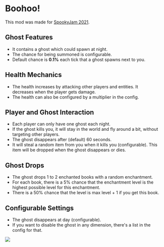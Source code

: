 # Boohoo!


<ProjectHeader slug="boohoo" mcVersion="1.17" />

This mod was made for [SpookyJam 2021](https://www.curseforge.com/minecraft/modpacks/spookyjam-2021-forge-edition).

## Ghost Features

- It contains a ghost which could spawn at night.
- The chance for being summoned is configurable.
- Default chance is **0.1%** each tick that a ghost spawns next to you.

## Health Mechanics

- The health increases by attacking other players and entities. It decreases when the player gets damage.
- The health can also be configured by a multiplier in the config.

## Player and Ghost Interaction

- Each player can only have one ghost each night.
- If the ghost kills you, it will stay in the world and fly around a bit, without targeting other players.
- The ghost disappears after (default) 60 seconds.
- It will steal a random item from you when it kills you (configurable). This item will be dropped when the ghost disappears or dies.

## Ghost Drops

- The ghost drops 1 to 2 enchanted books with a random enchantment.
- For each book, there is a 5% chance that the enchantment level is the highest possible level for this enchantment.
- There is a 50% chance that the level is max level + 1 if you get this book.

## Configurable Settings

- The ghost disappears at day (configurable).
- If you want to disable the ghost in any dimension, there's a list in the config for that.


![](/img/projects/boohoo.png)
